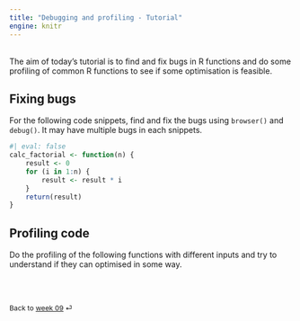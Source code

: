 ```yaml
---
title: "Debugging and profiling - Tutorial"
engine: knitr
---
```


<br>
The aim of today's tutorial is to find and fix bugs in R functions and do some profiling of common R functions to see if some optimisation is feasible.

## Fixing bugs

For the following code snippets, find and fix the bugs using `browser()` and `debug()`. It may have multiple bugs in each snippets.

```r
#| eval: false
calc_factorial <- function(n) {
    result <- 0
    for (i in 1:n) {
        result <- result * i
    }
    return(result)
}
```


## Profiling code

Do the profiling of the following functions with different inputs and try to understand if they can optimised in some way.

<br><br>

::: {style="font-size: 0.875em;"}
Back to [week 09](/weeks/week-9.qmd) ⏎
:::